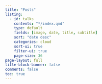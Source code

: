 ---
title: "Posts"
listing:
  - id: talks
    contents: "*/index.qmd"
    type: default
    fields: [image, date, title, subtitle]
    sort: "date desc"
    categories: cloud
    sort-ui: true
    filter-ui: true
    page-size: 36     
page-layout: full
title-block-banner: false
comments: false
toc: true
---


::: {#posts}
:::